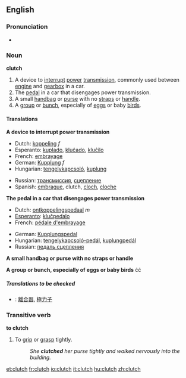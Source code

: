 ==English==

===Pronunciation===
{{wikipedia}}
*{{audio|en-us-clutch.ogg|Audio (US)}}

===Noun===
'''clutch'''

#A device to [[interrupt]] [[power]] [[transmission]], commonly used between [[engine]] and [[gearbox]] in a car.
#The [[pedal]] in a car that disengages power transmission.
#A small [[handbag]] or [[purse]] with  no [[straps]] or [[handle]].
#A [[group]] or [[bunch]], especially of [[eggs]] or baby [[birds]].

====Translations====
'''A device to interrupt power transmission'''
{{top}}
*Dutch: [[koppeling]] ''f''
*Esperanto: [[kuplado]], [[kluĉado]], [[kluĉilo]]
*French: [[embrayage]]
*German: [[Kupplung]] ''f''
*Hungarian: [[tengelykapcsoló]], [[kuplung]]
{{mid}}
*Russian: [[трансмиссия]], [[сцепление]]
*Spanish: [[embrague]], clutch, [[cloch]], [[cloche]]
{{bottom}}

'''The pedal in a car that disengages power transmission'''
{{top}}
*Dutch: [[ontkoppelingspedaal]] ''m''
*[[Esperanto]]: [[kluĉpedalo]]
*French: [[pédale d'embrayage]]
{{mid}}
*German: [[Kupplungspedal]]
*Hungarian: [[tengelykapcsoló-pedál]], [[kuplungpedál]]
*Russian: [[педаль сцепления]]
{{bottom}}

'''A small handbag or purse with no straps or handle'''
{{top}}
{{mid}}
{{bottom}}

'''A group or bunch, especially of eggs or baby birds'''
{{top}}
{{mid}}ĉĉ
{{bottom}}

=====Translations to be checked=====
{{checktrans}}
*{{ttbc|Chinese}}: [[離合器]], [[極力子]]

===Transitive verb===
'''to clutch'''

#To [[grip]] or [[grasp]] tightly.
#:''She '''clutched''' her purse tightly and walked nervously into the building.''

[[et:clutch]]
[[fr:clutch]]
[[io:clutch]]
[[it:clutch]]
[[hu:clutch]]
[[zh:clutch]]